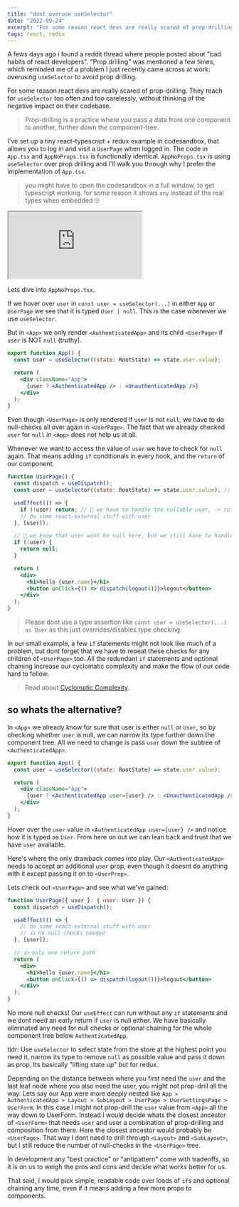 ```yaml
---
title: "dont overuse useSelector"
date: "2022-09-24"
excerpt: "For some reason react devs are really scared of prop-drilling. They reach for `useSelector` too often and too carelessly, without thinking of the negative impact on their codebase."
tags: react, redux
---
```


A fews days ago i found a reddit thread where people posted about "bad habits of react developers".
"Prop drilling" was mentioned a few times, which reminded me of a problem I just recently came across at work: overusing `useSelector` to avoid prop drilling.

For some reason react devs are really scared of prop-drilling. They reach for `useSelector` too often and too carelessly, without thinking of the negative impact on their codebase.

> Prop-drilling is a practice where you pass a data from one component to another, further down the component-tree.

I've set up a tiny react-typescript + redux example in codesandbox, that allows you to log in and visit a `UserPage` when logged in.
The code in `App.tsx` and `AppNoProps.tsx` is functionally identical. `AppNoProps.tsx` is using `useSelector` over prop drilling and I'll walk you through why I prefer the implementation of `App.tsx`.

> you might have to open the codesandbox in a full window, to get typescript working. for some reason it shows `any` instead of the real types when embedded 🙄

<iframe
  src="https://codesandbox.io/embed/propdrilling-vs-useselector-93f73y?fontsize=14&hidenavigation=1&theme=dark"
  style={{
    width: "100%",
    height: "500px",
    border: 0,
    borderRadius: "4px",
    overflow: "hidden",
  }}
  title="propdrilling vs useSelector"
  allow="accelerometer; ambient-light-sensor; camera; encrypted-media; geolocation; gyroscope; hid; microphone; midi; payment; usb; vr; xr-spatial-tracking"
  sandbox="allow-forms allow-modals allow-popups allow-presentation allow-same-origin allow-scripts"
></iframe>

Lets dive into `AppNoProps.tsx`.

If we hover over `user` in `const user = useSelector(...)` in either `App` or `UserPage` we see that it is typed `User | null`. This is the case whenever we use `useSelector`.

But in `<App>` we only render `<AuthenticatedApp>` and its child `<UserPage>` if `user` is NOT `null` (truthy).

```jsx
export function App() {
  const user = useSelector((state: RootState) => state.user.value);

  return (
    <div className="App">
      {user ? <AuthenticatedApp /> : <UnauthenticatedApp />}
    </div>
  );
}
```

Even though `<UserPage>` is only rendered if `user` is not `null`, we have to do null-checks all over again in `<UserPage>`. The fact that we already checked `user` for `null` in `<App>` does not help us at all.

Whenever we want to access the value of `user` we have to check for `null` again. That means adding `if` conditionals in every hook, and the `return` of our component.

```jsx
function UserPage() {
  const dispatch = useDispatch();
  const user = useSelector((state: RootState) => state.user.value); // User | null

  useEffect(() => {
    if (!user) return; // 💩 we have to handle the nullable user, -> rules of hooks
    // do some react-external stuff with user
  }, [user]);

  // 💩 we know that user wont be null here, but we still have to handle it
  if (!user) {
    return null;
  }

  return (
    <div>
      <h1>hello {user.name}</h1>
      <button onClick={() => dispatch(logout())}>logout</button>
    </div>
  );
}
```

> Please dont use a type assertion like `const user = useSelector(...) as User` as this just overrides/disables type checking.

In our small example, a few `if` statements might not look like much of a problem, but dont forget that we have to repeat these checks for any children of `<UserPage>` too. All the redundant `if` statements and optional chaining increase our cyclomatic complexity and make the flow of our code hard to follow.

> Read about [Cyclomatic Complexity](https://www.ibm.com/docs/en/raa/6.1?topic=metrics-cyclomatic-complexity).

## so whats the alternative?

In `<App>` we already know for sure that user is either `null` or `User`, so by checking whether `user` is null, we can narrow its type further down the component tree. All we need to change is pass `user` down the subtree of `<AuthenticatedApp>`.

```jsx
export function App() {
  const user = useSelector((state: RootState) => state.user.value);

  return (
    <div className="App">
      {user ? <AuthenticatedApp user={user} /> : <UnauthenticatedApp />}
    </div>
  );
}
```

Hover over the `user` value in `<AuthenticatedApp user={user} />` and notice how it is typed as `User`. From here on out we can lean back and trust that we have `user` available.

Here's where the only drawback comes into play. Our `<AuthenticatedApp>` needs to accept an additional `user` prop, even though it doesnt do anything with it except passing it on to `<UserProp>`.

Lets check out `<UserPage>` and see what we've gained:

```jsx
function UserPage({ user }: { user: User }) {
  const dispatch = useDispatch();

  useEffect(() => {
    // do some react-external stuff with user
    // 👍 no null-checks needed
  }, [user]);

  // 👍 only one return path
  return (
    <div>
      <h1>hello {user.name}</h1>
      <button onClick={() => dispatch(logout())}>logout</button>
    </div>
  );
}
```

No more null checks! Our `useEffect` can run without any `if` statements and we dont need an early return if `user` is null either. We have basically eliminated any need for null checks or optional chaining for the whole component tree below `AuthenticatedApp`.

tldr: Use `useSelector` to select state from the store at the highest point you need it, narrow its type to remove `null` as possible value and pass it down as prop. Its basically "lifting state up" but for redux.

Depending on the distance between where you first need the `user` and the last leaf node where you also need the user, you might not prop-drill all the way. Lets say our App were more deeply nested like `App > AuthenticatedApp > Layout > SubLayout > UserPage > UserSettingsPage > UserForm`. In this case I might not prop-drill the `user` value from `<App>` all the way down to UserForm. Instead I would decide whats the closest ancestor of `<UserForm>` that needs `user` and user a combination of prop-drilling and composition from there. Here the closest ancestor would probably be `<UserPage>`. That way I dont need to drill through `<Layout>` and `<SubLayout>`, but I still reduce the number of null-checks in the `<UserPage>` tree.

In development any "best practice" or "antipattern" come with tradeoffs, so it is on us to weigh the pros and cons and decide what works better for us.

That said, I would pick simple, readable code over loads of `if`s and optional chaining any time, even if it means adding a few more props to components.
